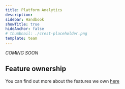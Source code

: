 ```yaml
---
title: Platform Analytics
description:
sidebar: Handbook
showTitle: true
hideAnchor: false
# thumbnail: ./crest-placeholder.png
template: team
---
```


_COMING SOON_

## Feature ownership
You can find out more about the features we own [here](/handbook/engineering/feature-ownership)

